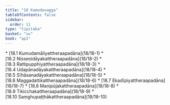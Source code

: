 ```yaml
---
title: "18 Kumudavagga"
tableOfContents: false
sidebar:
  order: 11
type: "tipitaka"
basket: "su"
book: "ap1"
---
```



<DynamicBreadcrumb />



<TableOfContents book="ap1" section="18">
* [18.1 Kumudamāliyattheraapadāna](18/18-1)
* [18.2 Nisseṇidāyakattheraapadāna](18/18-2)
* [18.3 Rattipupphiyattheraapadāna](18/18-3)
* [18.4 Udapānadāyakattheraapadāna](18/18-4)
* [18.5 Sīhāsanadāyakattheraapadāna](18/18-5)
* [18.6 Maggadattikattheraapadāna](18/18-6)
* [18.7 Ekadīpiyattheraapadāna](18/18-7)
* [18.8 Maṇipūjakattheraapadāna](18/18-8)
* [18.9 Tikicchakattheraapadāna](18/18-9)
* [18.10 Saṃghupaṭṭhākattheraapadāna](18/18-10)
</TableOfContents>